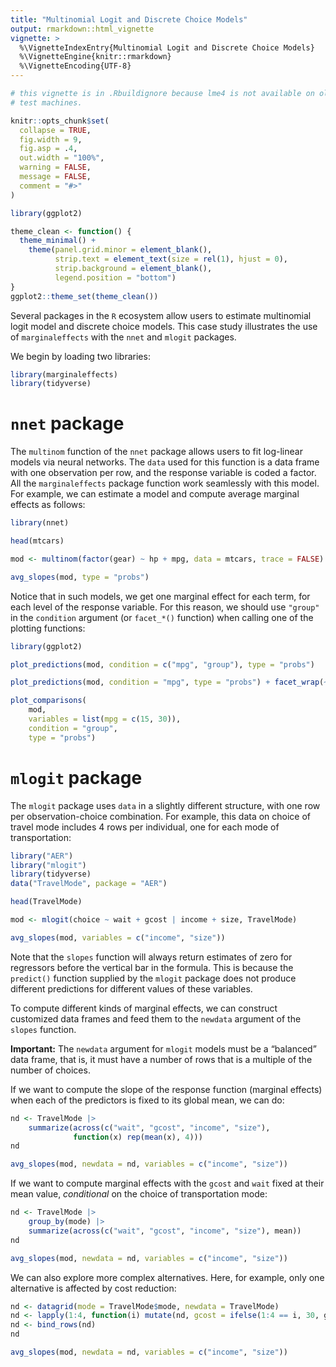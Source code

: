 ```yaml
---
title: "Multinomial Logit and Discrete Choice Models"
output: rmarkdown::html_vignette
vignette: >
  %\VignetteIndexEntry{Multinomial Logit and Discrete Choice Models}
  %\VignetteEngine{knitr::rmarkdown}
  %\VignetteEncoding{UTF-8}
---
```


```r
# this vignette is in .Rbuildignore because lme4 is not available on old CRAN
# test machines.

knitr::opts_chunk$set(
  collapse = TRUE,
  fig.width = 9,
  fig.asp = .4,
  out.width = "100%",
  warning = FALSE,
  message = FALSE,
  comment = "#>"
)

library(ggplot2)

theme_clean <- function() {
  theme_minimal() +
    theme(panel.grid.minor = element_blank(),
          strip.text = element_text(size = rel(1), hjust = 0),
          strip.background = element_blank(),
          legend.position = "bottom")
}
ggplot2::theme_set(theme_clean())
```

Several packages in the `R` ecosystem allow users to estimate multinomial logit model and discrete choice models. This case study illustrates the use of `marginaleffects` with the `nnet` and `mlogit` packages.

We begin by loading two libraries:

```r
library(marginaleffects)
library(tidyverse)
```

# `nnet` package

The `multinom` function of the `nnet` package allows users to fit log-linear models via neural networks. The `data` used for this function is a data frame with one observation per row, and the response variable is coded a factor. All the `marginaleffects` package function work seamlessly with this model. For example, we can estimate a model and compute average marginal effects as follows:

```r
library(nnet)

head(mtcars)

mod <- multinom(factor(gear) ~ hp + mpg, data = mtcars, trace = FALSE)

avg_slopes(mod, type = "probs")
```

Notice that in such models, we get one marginal effect for each term, for each level of the response variable. For this reason, we should use `"group"` in the `condition` argument (or `facet_*()` function) when calling one of the plotting functions:

```r
library(ggplot2)

plot_predictions(mod, condition = c("mpg", "group"), type = "probs")

plot_predictions(mod, condition = "mpg", type = "probs") + facet_wrap(~group)

plot_comparisons(
    mod,
    variables = list(mpg = c(15, 30)),
    condition = "group",
    type = "probs")
```

# `mlogit` package

The `mlogit` package uses `data` in a slightly different structure, with one row per observation-choice combination. For example, this data on choice of travel mode includes 4 rows per individual, one for each mode of transportation:

```r
library("AER")
library("mlogit")
library(tidyverse)
data("TravelMode", package = "AER")

head(TravelMode)

mod <- mlogit(choice ~ wait + gcost | income + size, TravelMode)

avg_slopes(mod, variables = c("income", "size"))
```

Note that the `slopes` function will always return estimates of zero for regressors before the vertical bar in the formula. This is because the `predict()` function supplied by the `mlogit` package does not produce different predictions for different values of these variables.

To compute different kinds of marginal effects, we can construct customized data frames and feed them to the `newdata` argument of the `slopes` function. 

**Important:** The `newdata` argument for `mlogit` models must be a "balanced" data frame, that is, it must have a number of rows that is a multiple of the number of choices.

If we want to compute the slope of the response function (marginal effects) when each of the predictors is fixed to its global mean, we can do:

```r
nd <- TravelMode |>
    summarize(across(c("wait", "gcost", "income", "size"),
              function(x) rep(mean(x), 4)))
nd

avg_slopes(mod, newdata = nd, variables = c("income", "size"))
```

If we want to compute marginal effects with the `gcost` and `wait` fixed at their mean value, *conditional* on the choice of transportation mode:

```r
nd <- TravelMode |>
    group_by(mode) |>
    summarize(across(c("wait", "gcost", "income", "size"), mean))
nd

avg_slopes(mod, newdata = nd, variables = c("income", "size"))
```

We can also explore more complex alternatives. Here, for example, only one alternative is affected by cost reduction:

```r
nd <- datagrid(mode = TravelMode$mode, newdata = TravelMode)
nd <- lapply(1:4, function(i) mutate(nd, gcost = ifelse(1:4 == i, 30, gcost)))
nd <- bind_rows(nd)
nd

avg_slopes(mod, newdata = nd, variables = c("income", "size"))
```
